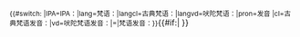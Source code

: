 <onlyinclude><small>{{#switch: {{{2}}}|IPA=IPA：|lang=梵语：|langcl=古典梵语：|langvd=吠陀梵语：|pron=发音&nbsp;|cl=古典梵语发音：|vd=吠陀梵语发音：|=|梵语发音：}}</small>{{IPA|[[Help:梵语国际音标|[{{{1}}}]]]}}{{#if:{{{3|}}}|{{IPA audio link|{{{3}}} }} }}</onlyinclude>
<noinclude>{{documentation}}</noinclude>